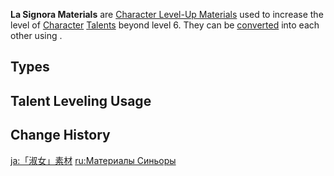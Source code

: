 {{Terminology Infobox
|image        = Enemy Signora Icon.png
|type         = Item Groups
|type2        = Character Level-Up Materials
|type3        = Weekly Boss Drops
|type4        = Weekly Boss Drop Groups
|source1      = Lv. 70+ [[Narukami Island: Tenshukaku]] Reward
}}
'''La Signora Materials''' are [[Character Level-Up Material]]s used to increase the level of [[Character]] [[Talents]] beyond level 6. They can be [[converting|converted]] into each other using {{Item|Dream Solvent}}.

==Types==
{{Items by Category List|La Signora Materials}}

==Talent Leveling Usage==
{{Talent Leveling Usage|item=Ashen Heart}}
{{Talent Leveling Usage|item=Hellfire Butterfly}}
{{Talent Leveling Usage|item=Molten Moment}}

==Change History==
{{Change History|2.1}}
[[Category:La Signora Materials| ]]

[[ja:「淑女」素材]]
[[ru:Материалы Синьоры]]